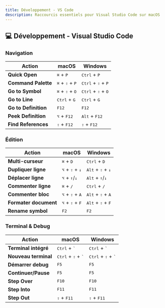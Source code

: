 ```yaml
---
title: Développement - VS Code
description: Raccourcis essentiels pour Visual Studio Code sur macOS
---
```


## 💻 Développement - Visual Studio Code

### Navigation

| Action               | macOS                                      | Windows                                       |
| -------------------- | ------------------------------------------ | --------------------------------------------- |
| **Quick Open**       | <kbd>⌘</kbd> + <kbd>P</kbd>                | <kbd>Ctrl</kbd> + <kbd>P</kbd>                |
| **Command Palette**  | <kbd>⌘</kbd> + <kbd>⇧</kbd> + <kbd>P</kbd> | <kbd>Ctrl</kbd> + <kbd>⇧</kbd> + <kbd>P</kbd> |
| **Go to Symbol**     | <kbd>⌘</kbd> + <kbd>⇧</kbd> + <kbd>O</kbd> | <kbd>Ctrl</kbd> + <kbd>⇧</kbd> + <kbd>O</kbd> |
| **Go to Line**       | <kbd>Ctrl</kbd> + <kbd>G</kbd>             | <kbd>Ctrl</kbd> + <kbd>G</kbd>                |
| **Go to Definition** | <kbd>F12</kbd>                             | <kbd>F12</kbd>                                |
| **Peek Definition**  | <kbd>⌥</kbd> + <kbd>F12</kbd>              | <kbd>Alt</kbd> + <kbd>F12</kbd>               |
| **Find References**  | <kbd>⇧</kbd> + <kbd>F12</kbd>              | <kbd>⇧</kbd> + <kbd>F12</kbd>                 |

### Édition

| Action                | macOS                                      | Windows                                      |
| --------------------- | ------------------------------------------ | -------------------------------------------- |
| **Multi-curseur**     | <kbd>⌘</kbd> + <kbd>D</kbd>                | <kbd>Ctrl</kbd> + <kbd>D</kbd>               |
| **Dupliquer ligne**   | <kbd>⌥</kbd> + <kbd>⇧</kbd> + <kbd>↓</kbd> | <kbd>Alt</kbd> + <kbd>⇧</kbd> + <kbd>↓</kbd> |
| **Déplacer ligne**    | <kbd>⌥</kbd> + <kbd>↑</kbd>/<kbd>↓</kbd>   | <kbd>Alt</kbd> + <kbd>↑</kbd>/<kbd>↓</kbd>   |
| **Commenter ligne**   | <kbd>⌘</kbd> + <kbd>/</kbd>                | <kbd>Ctrl</kbd> + <kbd>/</kbd>               |
| **Commenter bloc**    | <kbd>⌥</kbd> + <kbd>⇧</kbd> + <kbd>A</kbd> | <kbd>Alt</kbd> + <kbd>⇧</kbd> + <kbd>A</kbd> |
| **Formater document** | <kbd>⌥</kbd> + <kbd>⇧</kbd> + <kbd>F</kbd> | <kbd>Alt</kbd> + <kbd>⇧</kbd> + <kbd>F</kbd> |
| **Rename symbol**     | <kbd>F2</kbd>                              | <kbd>F2</kbd>                                |

### Terminal & Debug

| Action               | macOS                                         | Windows                                       |
| -------------------- | --------------------------------------------- | --------------------------------------------- |
| **Terminal intégré** | <kbd>Ctrl</kbd> + <kbd>`</kbd>                | <kbd>Ctrl</kbd> + <kbd>`</kbd>                |
| **Nouveau terminal** | <kbd>Ctrl</kbd> + <kbd>⇧</kbd> + <kbd>`</kbd> | <kbd>Ctrl</kbd> + <kbd>⇧</kbd> + <kbd>`</kbd> |
| **Démarrer debug**   | <kbd>F5</kbd>                                 | <kbd>F5</kbd>                                 |
| **Continuer/Pause**  | <kbd>F5</kbd>                                 | <kbd>F5</kbd>                                 |
| **Step Over**        | <kbd>F10</kbd>                                | <kbd>F10</kbd>                                |
| **Step Into**        | <kbd>F11</kbd>                                | <kbd>F11</kbd>                                |
| **Step Out**         | <kbd>⇧</kbd> + <kbd>F11</kbd>                 | <kbd>⇧</kbd> + <kbd>F11</kbd>                 |